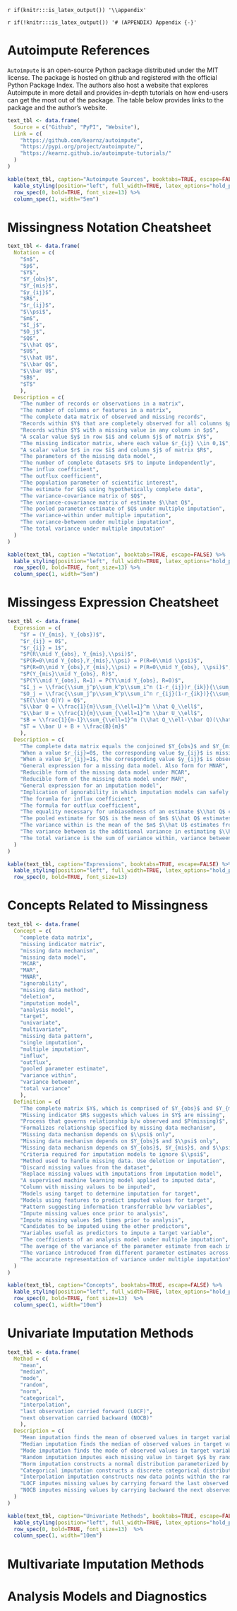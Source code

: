 `r if(knitr:::is_latex_output()) '\\appendix'`

`r if(!knitr:::is_latex_output()) '# (APPENDIX) Appendix {-}'` 

<!--
If you feel it necessary to include an appendix, it goes here.
-->


# Autoimpute References

`Autoimpute` is an open-source Python package distributed under the MIT license. The package is hosted on github and registered with the official Python Package Index. The authors also host a website that explores Autoimpute in more detail and provides in-depth tutorials on how end-users can get the most out of the package. The table below provides links to the package and the author's website.

```r
text_tbl <- data.frame(
  Source = c("Github", "PyPI", "Website"),
  Link = c(
    "https://github.com/kearnz/autoimpute",
    "https://pypi.org/project/autoimpute/",
    "https://kearnz.github.io/autoimpute-tutorials/"
  )
)

kable(text_tbl, caption="Autoimpute Sources", booktabs=TRUE, escape=FALSE) %>%
  kable_styling(position="left", full_width=TRUE, latex_options="hold_position") %>%
  row_spec(0, bold=TRUE, font_size=13) %>%
  column_spec(1, width="5em")
```

# Missingness Notation Cheatsheet

```r
text_tbl <- data.frame(
  Notation = c(
    "$n$",
    "$p$",
    "$Y$",
    "$Y_{obs}$",
    "$Y_{mis}$",
    "$y_{ij}$",
    "$R$",
    "$r_{ij}$",
    "$\\psi$",
    "$m$",
    "$I_j$",
    "$O_j$",
    "$Q$",
    "$\\hat Q$",
    "$U$",
    "$\\hat U$",
    "$\\bar Q$",
    "$\\bar U$",
    "$B$",
    "$T$"
    ),
  Description = c(
    "The number of records or observations in a matrix",
    "The number of columns or features in a matrix",
    "The complete data matrix of observed and missing records",
    "Records within $Y$ that are completely observed for all columns $p$",
    "Records within $Y$ with a missing value in any column in $p$",
    "A scalar value $y$ in row $i$ and column $j$ of matrix $Y$",
    "The missing indicator matrix, where each value $r_{ij} \\in 0,1$",
    "A scalar value $r$ in row $i$ and column $j$ of matrix $R$",
    "The parameters of the missing data model",
    "The number of complete datasets $Y$ to impute independently",
    "The influx coefficient",
    "The outflux coefficient",
    "The population parameter of scientific interest",
    "The estimate for $Q$ using hypothetically complete data",
    "The variance-covariance matrix of $Q$",
    "The variance-covariance matrix of estimate $\\hat Q$",
    "The pooled parameter estimate of $Q$ under multiple imputation",
    "The variance-within under multiple imputation",
    "The variance-between under multiple imputation",
    "The total variance under multiple imputation"
  )
)

kable(text_tbl, caption ="Notation", booktabs=TRUE, escape=FALSE) %>%
  kable_styling(position="left", full_width=TRUE, latex_options="hold_position") %>%
  row_spec(0, bold=TRUE, font_size=13) %>%
  column_spec(1, width="5em")
```

# Missingess Expression Cheatsheet

```r

text_tbl <- data.frame(
  Expression = c(
    "$Y = (Y_{mis}, Y_{obs})$",
    "$r_{ij} = 0$",
    "$r_{ij} = 1$",
    "$P(R\\mid Y_{obs}, Y_{mis},\\psi)$",
    "$P(R=0\\mid Y_{obs},Y_{mis},\\psi) = P(R=0\\mid \\psi)$",
    "$P(R=0\\mid Y_{obs},Y_{mis},\\psi) = P(R=0\\mid Y_{obs}, \\psi)$",
    "$P(Y_{mis}\\mid Y_{obs}, R)$",
    "$P(Y\\mid Y_{obs}, R=1) = P(Y\\mid Y_{obs}, R=0)$",
    "$I_j = \\frac{\\sum_j^p\\sum_k^p\\sum_i^n (1-r_{ij})r_{ik}}{\\sum_k^p\\sum_i^n r_{ik}}$",
    "$O_j = \\frac{\\sum_j^p\\sum_k^p\\sum_i^n r_{ij}(1-r_{ik})}{\\sum_k^p\\sum_i^n 1-r_{ij}}$",
    "$E(\\hat Q|Y) = Q$",
    "$\\bar Q = \\frac{1}{m}\\sum_{\\ell=1}^m \\hat Q_\\ell$",
    "$\\bar U = \\frac{1}{m}\\sum_{\\ell=1}^m \\bar U_\\ell$",
    "$B = \\frac{1}{m-1}\\sum_{\\ell=1}^m (\\hat Q_\\ell-\\bar Q)(\\hat Q_\\ell-\\bar Q)'$",
    "$T = \\bar U + B + \\frac{B}{m}$"
    ),
  Description = c(
    "The complete data matrix equals the conjoined $Y_{obs}$ and $Y_{mis}$",
    "When a value $r_{ij}=0$, the corresponding value $y_{ij}$ is missing",
    "When a value $r_{ij}=1$, the corresponding value $y_{ij}$ is observed",
    "General expression for a missing data model. Also form for MNAR",
    "Reducible form of the missing data model under MCAR",
    "Reducible form of the missing data model under MAR",
    "General expression for an imputation model",
    "Implication of ignorability in which imputation models can safely ignore $\\psi$",
    "The forumla for influx coefficient",
    "The formula for outflux coefficient",
    "The equality necessary for unbiasedness of an estimate $\\hat Q$ conditional on $Y$",
    "The pooled estimate for $Q$ is the mean of $m$ $\\hat Q$ estimates from $m$ imputations",
    "The variance within is the mean of the $m$ $\\hat U$ estimates from $m$ imputations",
    "The variance between is the additional variance in estimating $\\hat Q$ during $m$ imputations",
    "The total variance is the sum of variance within, variance between, and added variance from finite number of imputations $m$"
  )
)

kable(text_tbl, caption="Expressions", booktabs=TRUE, escape=FALSE) %>%
  kable_styling(position="left", full_width=TRUE, latex_options="hold_position") %>%
  row_spec(0, bold=TRUE, font_size=13)
```


# Concepts Related to Missingness

```r

text_tbl <- data.frame(
  Concept = c(
    "complete data matrix",
    "missing indicator matrix",
    "missing data mechanism",
    "missing data model",
    "MCAR",
    "MAR",
    "MNAR",
    "ignorability",
    "missing data method",
    "deletion",
    "imputation model",
    "analysis model",
    "target",
    "univariate",
    "multivariate",
    "missing data pattern",
    "single imputation",
    "multiple imputation",
    "influx",
    "outflux",
    "pooled parameter estimate",
    "variance within",
    "variance between",
    "total variance"
    ),
  Definition = c(
    "The complete matrix $Y$, which is comprised of $Y_{obs}$ and $Y_{mis}$",
    "Missing indicator $R$ suggests which values in $Y$ are missing",
    "Process that governs relationship b/w observed and $P(missing)$",
    "Formalizes relationship specified by missing data mechanism",
    "Missing data mechanism depends on $\\psi$ only",
    "Missing data mechanism depends on $Y_{obs}$ and $\\psi$ only",
    "Missing data mechanism depends on $Y_{obs}$, $Y_{mis}$, and $\\psi$",
    "Criteria required for imputation models to ignore $\\psi$",
    "Method used to handle missing data. Use deletion or imputation",
    "Discard missing values from the dataset",
    "Replace missing values with imputations from imputation model",
    "A supervised machine learning model applied to imputed data",
    "Column with missing values to be imputed",
    "Models using target to determine imputation for target",
    "Models using features to predict imputed values for target",
    "Pattern suggesting information transferrable b/w variables",
    "Impute missing values once prior to analysis",
    "Impute missing values $m$ times prior to analysis",
    "Candidates to be imputed using the other predictors",
    "Variables useful as predictors to impute a target variable",
    "The coefficients of an analysis model under multiple imputation",
    "The average of the variance of the parameter estimate from each imputation",
    "The variance introduced from different parameter estimates across imputations",
    "The accurate representation of variance under multiple imputation"
  )
)

kable(text_tbl, caption="Concepts", booktabs=TRUE, escape=FALSE) %>%
  kable_styling(position="left", full_width=TRUE, latex_options="hold_position") %>%
  row_spec(0, bold=TRUE, font_size=13)  %>%
  column_spec(1, width="10em")
```

# Univariate Imputation Methods

```r

text_tbl <- data.frame(
  Method = c(
    "mean",
    "median",
    "mode",
    "random",
    "norm",
    "categorical",
    "interpolation",
    "last observation carried forward (LOCF)",
    "next observation carried backward (NOCB)"
    ),
  Description = c(
    "Mean imputation finds the mean of observed values in target variable $y$. It then imputes any missing values in $y$ with the observed mean.",
    "Median imputation finds the median of observed values in target variable $y$. It then imputes any missing values in $y$ with the observed median.",
    "Mode imputation finds the mode of observed values in target variable $y$. It then imputes any missing values in $y$ with the observed mode. If multiple modes exist, Autoimpute gives users the option to take the first mode, the last mode, or randomly sample the modes when imputing missing values.",
    "Random imputation imputes each missing value in target $y$ by randomly sampling from the observed values in $y$.",
    "Norm imputation constructs a normal distribution parameterized by the mean and variance of the observed values in target $y$. Missing values are then imputed with random draws from the constructed normal distribution.",
    "Categorical imputation constructs a discrete categorical distribution parameterized by the proportions of each distinct label in target $y$. Missing values are then imputed with draws from the constructed categorical distribution, where the probability of a given label being drawn depends on its proportion within the categorical distribution.",
    "Interpolation imputation constructs new data points within the range of a discrete set of known data points. Autoimpute supports linear, quadratic, cubic, polynomial, and spline interpolation.",
    "LOCF imputes missing values by carrying forward the last observed value. Therefore, the method respects the order of the records in target $y$.",
    "NOCB imputes missing values by carrying backward the next observed value. Therefore, the method respects the order of the records in target $y$."
  )
)

kable(text_tbl, caption="Univariate Methods", booktabs=TRUE, escape=FALSE) %>%
  kable_styling(position="left", full_width=TRUE, latex_options="hold_position") %>%
  row_spec(0, bold=TRUE, font_size=13)  %>%
  column_spec(1, width="10em")
```

# Multivariate Imputation Methods

# Analysis Models and Diagnostics